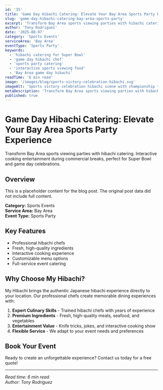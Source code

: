 ```yaml
---
id: '35'
title: 'Game Day Hibachi Catering: Elevate Your Bay Area Sports Party Experience'
slug: 'game-day-hibachi-catering-bay-area-sports-party'
excerpt: 'Transform Bay Area sports viewing parties with hibachi catering. Interactive cooking entertainment during commercial breaks, perfect for Super Bowl and game day celebrations.'
author: 'Tony Rodriguez'
date: '2025-08-07'
category: 'Sports Events'
serviceArea: 'Bay Area'
eventType: 'Sports Party'
keywords:
  - 'hibachi catering for Super Bowl'
  - 'game day hibachi chef'
  - 'sports party catering'
  - 'interactive sports viewing food'
  - 'Bay Area game day hibachi'
readTime: '6 min read'
image: '/images/blog/sports-victory-celebration-hibachi.svg'
imageAlt: 'Sports victory celebration hibachi scene with championship team, trophies, medals, sports equipment, victory balloons, and team celebration atmosphere'
metaDescription: 'Transform Bay Area sports viewing parties with hibachi catering. Interactive cooking entertainment during commercial breaks, perfect for Super Bowl celebrations.'
published: true
---
```


# Game Day Hibachi Catering: Elevate Your Bay Area Sports Party Experience

Transform Bay Area sports viewing parties with hibachi catering. Interactive cooking entertainment during commercial breaks, perfect for Super Bowl and game day celebrations.

## Overview

This is a placeholder content for the blog post. The original post data did not include full content.

**Category:** Sports Events  
**Service Area:** Bay Area  
**Event Type:** Sports Party

## Key Features

- Professional hibachi chefs
- Fresh, high-quality ingredients
- Interactive cooking experience
- Customizable menu options
- Full-service event catering

## Why Choose My Hibachi?

My Hibachi brings the authentic Japanese hibachi experience directly to your location. Our professional chefs create memorable dining experiences with:

1. **Expert Culinary Skills** - Trained hibachi chefs with years of experience
2. **Premium Ingredients** - Fresh, high-quality meats, seafood, and vegetables
3. **Entertainment Value** - Knife tricks, jokes, and interactive cooking show
4. **Flexible Service** - We adapt to your event needs and preferences

## Book Your Event

Ready to create an unforgettable experience? Contact us today for a free quote!

---

*Read time: 6 min read*  
*Author: Tony Rodriguez*

